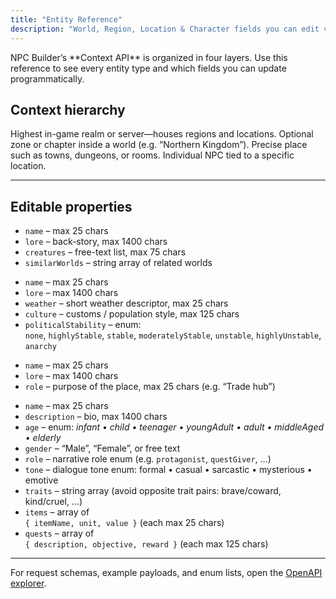 ```yaml
---
title: "Entity Reference"
description: "World, Region, Location & Character fields you can edit via the Context API"
---
```


<Info>
NPC Builder’s **Context API** is organized in four layers.  
Use this reference to see every entity type and which fields you can update programmatically.
</Info>

## Context hierarchy

<Columns cols={2}>
  <Card title="World" icon="globe">
    Highest in-game realm or server—houses regions and locations.
  </Card>
  <Card title="Region" icon="map">
    Optional zone or chapter inside a world (e.g. “Northern Kingdom”).
  </Card>
  <Card title="Location" icon="map-pin">
    Precise place such as towns, dungeons, or rooms.
  </Card>
  <Card title="Character" icon="user">
    Individual NPC tied to a specific location.
  </Card>
</Columns>

---

## Editable properties

<Tabs>

<Tab title="World">
<ul>
<li><code>name</code> – max 25 chars</li>
<li><code>lore</code> – back-story, max 1400 chars</li>
<li><code>creatures</code> – free-text list, max 75 chars</li>
<li><code>similarWorlds</code> – string array of related worlds</li>
</ul>
</Tab>

<Tab title="Region">
<ul>
<li><code>name</code> – max 25 chars</li>
<li><code>lore</code> – max 1400 chars</li>
<li><code>weather</code> – short weather descriptor, max 25 chars</li>
<li><code>culture</code> – customs / population style, max 125 chars</li>
<li><code>politicalStability</code> – enum:<br/>
  <code>none</code>, <code>highlyStable</code>, <code>stable</code>, <code>moderatelyStable</code>, <code>unstable</code>, <code>highlyUnstable</code>, <code>anarchy</code></li>
</ul>
</Tab>

<Tab title="Location">
<ul>
<li><code>name</code> – max 25 chars</li>
<li><code>lore</code> – max 1400 chars</li>
<li><code>role</code> – purpose of the place, max 25 chars (e.g. “Trade hub”)</li>
</ul>
</Tab>

<Tab title="Character">
<ul>
<li><code>name</code> – max 25 chars</li>
<li><code>description</code> – bio, max 1400 chars</li>
<li><code>age</code> – enum: <em>infant • child • teenager • youngAdult • adult • middleAged • elderly</em></li>
<li><code>gender</code> – “Male”, “Female”, or free text</li>
<li><code>role</code> – narrative role enum (e.g. <code>protagonist</code>, <code>questGiver</code>, …)</li>
<li><code>tone</code> – dialogue tone enum: formal • casual • sarcastic • mysterious • emotive</li>
<li><code>traits</code> – string array (avoid opposite trait pairs: brave/coward, kind/cruel, …)</li>
<li><code>items</code> – array of<br/>
  <code>{ itemName, unit, value }</code> (each max 25 chars)</li>
<li><code>quests</code> – array of<br/>
  <code>{ description, objective, reward }</code> (each max 125 chars)</li>
</ul>
</Tab>

</Tabs>

---

<Tip>
For request schemas, example payloads, and enum lists, open the <a href="/api-reference/introduction">OpenAPI explorer</a>.
</Tip>
